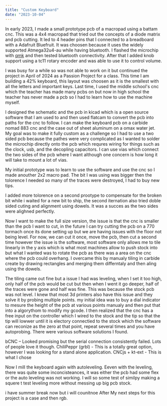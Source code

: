 ```yaml
---
title: "Custom Keyboard"
date: "2023-10-04"
---
```


In early 2023, I made a small prototype pcb of a macropad using a battam cnc. This was a 4x4 macropad that tried out the concepts of a diode matrix and pcb cutting. It led to 4 header pins that I connected to a breadboard with a Adafruit Bluefruit. It was choosen because it uses the widely supported Atmega32u4-au while having bluetooth. I flashed the microchip with [qmk](https://github.com/flooof/qmk_firmware) and then tested bluetooth connectivity. After that I added knob support using a tc11 rotary encoder and was able to use it to control volume. 

I was busy for a while so was not able to work on it but continued the project in April of 2024 as a Passion Project for a class. This time I am building a 42% keyboard, this layout was choosen as it is the smallest with all the letters and important keys. Last time, I used the middle school's cnc which the teacher has made many pcbs on but now in high school the teacher has never made a pcb so I had to learn how to use the machine myself. 

I designed the schematic and the pcb in kicad which is a open source software that I am used to and then used flatcam to convert the pcb into  paths for the cnc to follow. I can make the keyboard pcb on a carbide nomad 883 cnc and the case out of sheet aluminum on a omax water jet. My goal was to make it fully custom as a challenge so I had to use a two sided pcb because the pathes were very complicated as I wanted to solder the microchip directly onto the pcb which requres wiring for things such as the clock, usb, and the decopling capacitors. I can use vias which connect the two sides of the pcb where I want although one concern is how long it will take to mount a lot of vias. 

My initial prototype was to learn to use the software and use the cnc so I made anouther 2x2 macro pad. The bit I was using was bigger then the tolorence I needed so many of the traces were destroyed, I had to buy new tips.

I added more tolorence on a second prootype to compensate for the broken bit while i waited for a new bit to ship, the second iternation also tried doble sided cuting and alignment using dowels. It was a succes as the two sides were alighned perfectly.

Now I want to make the full size version, the issue is that the cnc is smaller than the pcb I want to cut, in the future I can try cutting the pcb on a 770 tormach once its done setting up but we are having issues with the floor not being level. For now, we can cut it once, move the pcb, then cut a second time however the issue is the software, most software only allows me to tile linearly in the y axis which is what most machines allow to push stock into but what I wanted was to rotate the pcb as there was a area on the cnc where the pcb could overhang. I overcame this by manualy tiling in carbide create by drawing rectangles and merging them differntaly and then aling using the dowels.  

The tiling came out fine but a issue I had was leveling, when I set it too high, only half of the pcb would be cut but then when I went it go deeper, half of the traces were gone and half was fine. This was because the stock pcb was not level. I knew that most 3d printers also have this issue and they solve it by probing multiple points. my initial idea was to buy a dial indicator to mesure the height of the pcb at various points manualy and then put that into a algorythom to modify my gcode. I then realized that the cnc has a free input on the controller which I wired to the stock and the tip so that the tip will lowwer until it is electory connectied to the stock which the software can reconize as the zero at that point, repeat several times and you have autoprobing. There were various software solutions I found.

bCNC – Looked promising but the serial connection consistently failed. Lots of people love it though.
ChiliPeppr (grbl) - This is a totally great option, however I was looking for a stand alone application.
CNCjs + kt-ext - This is what I chose 

Now I mill the keyboard again with autoleveling. Eeven with the leveling, there was quite some inconcisteances, it was either the pcb had some flex or the auto leveling was not working. I will so some test of similpy making a squere t test leveling more without messing up big pcb stock.

i have summer break now but i will counitnoe After
My next steps for this project is a case and then rgb.